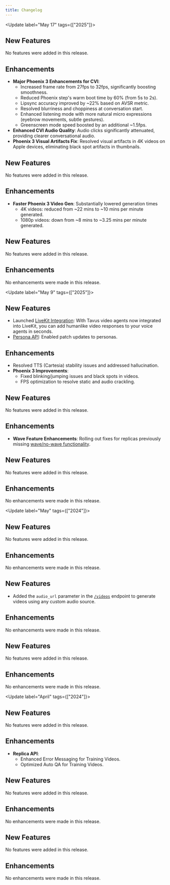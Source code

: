 ```yaml
---
title: Changelog
---
```

<Update label="May 17" tags={["2025"]}>
<Tabs>
<Tab title="CVI">
## New Features
No features were added in this release.

## Enhancements
- **Major Phoenix 3 Enhancements for CVI**:
  - Increased frame rate from 27fps to 32fps, significantly boosting smoothness.
  - Reduced Phoenix step's warm boot time by 60% (from 5s to 2s).
  - Lipsync accuracy improved by ~22% based on AVSR metric.
  - Resolved blurriness and choppiness at conversation start.
  - Enhanced listening mode with more natural micro expressions (eyebrow movements, subtle gestures).
  - Greenscreen mode speed boosted by an additional ~1.5fps.
- **Enhanced CVI Audio Quality**: Audio clicks significantly attenuated, providing clearer conversational audio.
- **Phoenix 3 Visual Artifacts Fix**: Resolved visual artifacts in 4K videos on Apple devices, eliminating black spot artifacts in thumbnails.


</Tab>
<Tab title="Video Generation">

## New Features
No features were added in this release.

## Enhancements
- **Faster Phoenix 3 Video Gen**: Substantially lowered generation times
  - 4K videos: reduced from ~22 mins to ~10 mins per minute generated.
  - 1080p videos: down from ~8 mins to ~3.25 mins per minute generated.


</Tab>
<Tab title="Lipsync">

## New Features
No features were added in this release.

## Enhancements
No enhancements were made in this release.


</Tab>
</Tabs>
</Update>

<Update label="May 9" tags={["2025"]}>
<Tabs>
<Tab title="CVI">

## New Features
- Launched [LiveKit Integration](https://www.tavus.io/post/building-real-time-ai-video-agents-with-livekit-and-tavus): With Tavus video agents now integrated into LiveKit, you can add humanlike video responses to your voice agents in seconds.
- [Persona API](https://docs.tavus.io/api-reference/personas/patch-persona): Enabled patch updates to personas.
## Enhancements
- Resolved TTS (Cartesia) stability issues and addressed hallucination.
- **Phoenix 3 Improvements**:
  - Fixed blinking/jumping issues and black spots in videos.
  - FPS optimization to resolve static and audio crackling.


</Tab>
<Tab title="Video Generation">

## New Features
No features were added in this release.

## Enhancements
- **Wave Feature Enhancements**: Rolling out fixes for replicas previously missing [wave/no-wave functionality](https://docs.tavus.io/api-reference/video-request/create-video#body-properties-start-with-wave).

</Tab>
<Tab title="Lipsync">

## New Features
No features were added in this release.

## Enhancements
No enhancements were made in this release.


</Tab>
</Tabs>
</Update>

<Update label="May" tags={["2024"]}>
<Tabs>
<Tab title="CVI">

## New Features
No features were added in this release.

## Enhancements
No enhancements were made in this release.


</Tab>
<Tab title="Video Generation">

## New Features
* Added the `audio_url` parameter in the [`/videos`](https://docs.tavus.io/api-reference/video-request/create-video#generate-from-audio-file) endpoint to generate videos using any custom audio source.

## Enhancements
No enhancements were made in this release.


</Tab>
<Tab title="Lipsync">

## New Features
No features were added in this release.

## Enhancements
No enhancements were made in this release.


</Tab>
</Tabs>
</Update>

<Update label="April" tags={["2024"]}>
<Tabs>
<Tab title="CVI">

## New Features
No features were added in this release.

## Enhancements
* **Replica API**:
    * Enhanced Error Messaging for Training Videos.
    * Optimized Auto QA for Training Videos.


</Tab>
<Tab title="Video Generation">

## New Features
No features were added in this release.

## Enhancements
No enhancements were made in this release.


</Tab>
<Tab title="Lipsync">

## New Features
No features were added in this release.

## Enhancements
No enhancements were made in this release.


</Tab>
</Tabs>
</Update>
